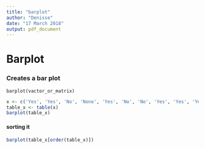 ```yaml
---
title: "barplot"
author: "Denisse"
date: "17 March 2018"
output: pdf_document
---
```



# Barplot

### Creates a bar plot 

`barplot(vactor_or_matrix)`

```r
x <- c('Yes', 'Yes', 'No', 'None', 'Yes', 'No', 'No', 'Yes', 'Yes', 'Yes')
table_x <- table(x)
barplot(table_x)
```

#### sorting it

```r
barplot(table_x[order(table_x)])
```

